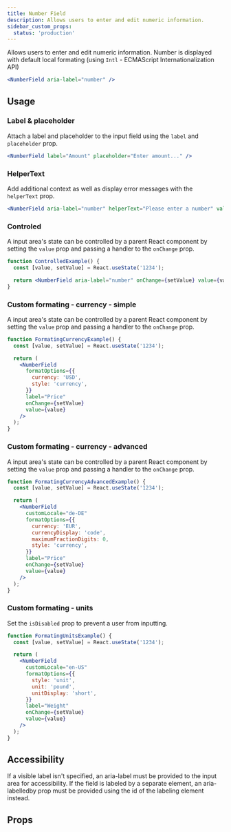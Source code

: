 ```yaml
---
title: Number Field
description: Allows users to enter and edit numeric information.
sidebar_custom_props:
  status: 'production'
---
```


Allows users to enter and edit numeric information. Number is displayed with default local formating
(using `Intl` - ECMAScript Internationalization API)

```jsx live
<NumberField aria-label="number" />
```

## Usage

### Label & placeholder

Attach a label and placeholder to the input field using the `label` and `placeholder` prop.

```jsx live
<NumberField label="Amount" placeholder="Enter amount..." />
```

### HelperText

Add additional context as well as display error messages with the `helperText` prop.

```jsx live
<NumberField aria-label="number" helperText="Please enter a number" validationState="invalid" />
```

### Controled

A input area's state can be controlled by a parent React component by setting the `value` prop and
passing a handler to the `onChange` prop.

```jsx live
function ControlledExample() {
  const [value, setValue] = React.useState('1234');

  return <NumberField aria-label="number" onChange={setValue} value={value} />;
}
```

### Custom formating - currency - simple

A input area's state can be controlled by a parent React component by setting the `value` prop and
passing a handler to the `onChange` prop.

```jsx live
function FormatingCurrencyExample() {
  const [value, setValue] = React.useState('1234');

  return (
    <NumberField
      formatOptions={{
        currency: 'USD',
        style: 'currency',
      }}
      label="Price"
      onChange={setValue}
      value={value}
    />
  );
}
```

### Custom formating - currency - advanced

A input area's state can be controlled by a parent React component by setting the `value` prop and
passing a handler to the `onChange` prop.

```jsx live
function FormatingCurrencyAdvancedExample() {
  const [value, setValue] = React.useState('1234');

  return (
    <NumberField
      customLocale="de-DE"
      formatOptions={{
        currency: 'EUR',
        currencyDisplay: 'code',
        maximumFractionDigits: 0,
        style: 'currency',
      }}
      label="Price"
      onChange={setValue}
      value={value}
    />
  );
}
```

### Custom formating - units

Set the `isDisabled` prop to prevent a user from inputting.

```jsx live
function FormatingUnitsExample() {
  const [value, setValue] = React.useState('1234');

  return (
    <NumberField
      customLocale="en-US"
      formatOptions={{
        style: 'unit',
        unit: 'pound',
        unitDisplay: 'short',
      }}
      label="Weight"
      onChange={setValue}
      value={value}
    />
  );
}
```

## Accessibility

If a visible label isn't specified, an aria-label must be provided to the input area for
accessibility. If the field is labeled by a separate element, an aria-labelledby prop must be
provided using the id of the labeling element instead.

## Props

<PropsTable component="NumberField" />
